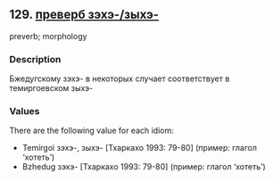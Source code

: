 ## 129. <a href =  'https://agricolamz.github.io/The_Circassian_Isoglosses_Database/129.html'>преверб зэхэ-/зыхэ-</a>
preverb; morphology

### Description

Бжедугскому зэхэ- в некоторых случает соответствует в темиргоевском зыхэ-

### Values
There are the following value for each idiom:

* Temirgoi  зэхэ-, зыхэ- [Тхаркахо 1993: 79-80] (пример: глагол 'хотеть')
* Bzhedug  зэхэ- [Тхаркахо 1993: 79-80] (пример: глагол 'хотеть')

